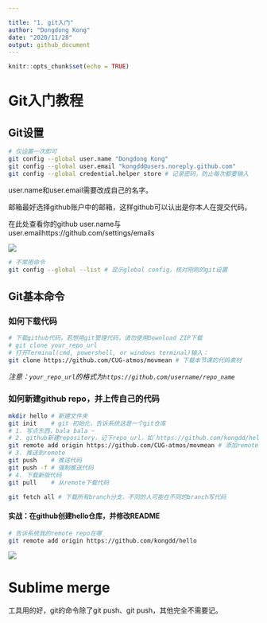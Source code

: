 ```yaml
---

title: "1. git入门"
author: "Dongdong Kong"
date: "2020/11/28"
output: github_document
---
```


```r
knitr::opts_chunk$set(echo = TRUE)
```

# Git入门教程

## Git设置

```bash
# 仅设置一次即可
git config --global user.name "Dongdong Kong"
git config --global user.email "kongdd@users.noreply.github.com"
git config --global credential.helper store # 记录密码，防止每次都要输入
```

user.name和user.email需要改成自己的名字。

邮箱最好选择github账户中的邮箱，这样github可以认出是你本人在提交代码。

在此处查看你的github user.name与user.emailhttps://github.com/settings/emails

![](man\images\github-user.email.png)

```bash
# 不常用命令
git config --global --list # 显示global config，核对刚刚的git设置
```

## Git基本命令

### 如何下载代码

```bash
# 下载github代码，若想用git管理代码，请勿使用Download ZIP下载
# git clone your_repo_url 
# 打开Terminal(cmd, powershell, or windows terminal)输入：
git clone https://github.com/CUG-atmos/movmean # 下载本节课的代码素材
```
*注意：`your_repo_url`的格式为`https://github.com/username/repo_name`*

### 如何新建github repo，并上传自己的代码

```bash
mkdir hello # 新建文件夹
git init    # git 初始化，告诉系统这是一个git仓库
# 1. 写点东西，bala bala ~
# 2. github新建repository，记下repo_url，如`https://github.com/kongdd/hello`
git remote add origin https://github.com/CUG-atmos/movmean # 添加remote，这里改成你自己的repo_url
# 3. 推送到remote
git push    # 推送代码
git push -f # 强制推送代码
# 4. 下载新版代码
git pull    # 从remote下载代码
```

```bash
git fetch all # 下载所有branch分支，不同的人可能在不同的branch写代码
```

#### 实战：在github创建hello仓库，并修改README

```bash
# 告诉系统我的remote repo在哪
git remote add origin https://github.com/kongdd/hello
```

![](man\images\git-new-repository.png)

# Sublime merge

工具用的好，git的命令除了git push、git push，其他完全不需要记。



